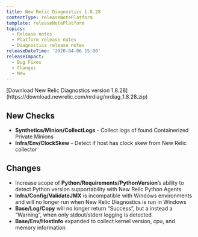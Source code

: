 ```yaml
---
title: New Relic Diagnostics 1.8.28
contentType: releaseNotePlatform
template: releaseNotePlatform
topics:
  - Release notes
  - Platform release notes
  - Diagnostics release notes
releaseDateTime: '2020-04-06 15:00'
releaseImpact:
  - Bug Fixes
  - Changes
  - New
---
```


<Callout variant="tip">
  [Download New Relic Diagnostics version 1.8.28](https://download.newrelic.com/nrdiag/nrdiag_1.8.28.zip)
</Callout>

## New Checks

* **Synthetics/Minion/CollectLogs** - Collect logs of found Containerized Private Minions
* **Infra/Env/ClockSkew** - Detect if host has clock skew from New Relic collector

## Changes

* Increase scope of **Python/Requirements/PythonVersion**’s ability to detect Python version supportability with New Relic Python Agents
* **Infra/Config/ValidateJMX** is incompatible with Windows environments and will no longer run when New Relic Diagnostics is run in Windows
* **Base/Log/Copy** will no longer return “Success”, but a instead a “Warning”, when only stdout/stderr logging is detected
* **Base/Env/HostInfo** expanded to collect kernel version, cpu, and memory information

